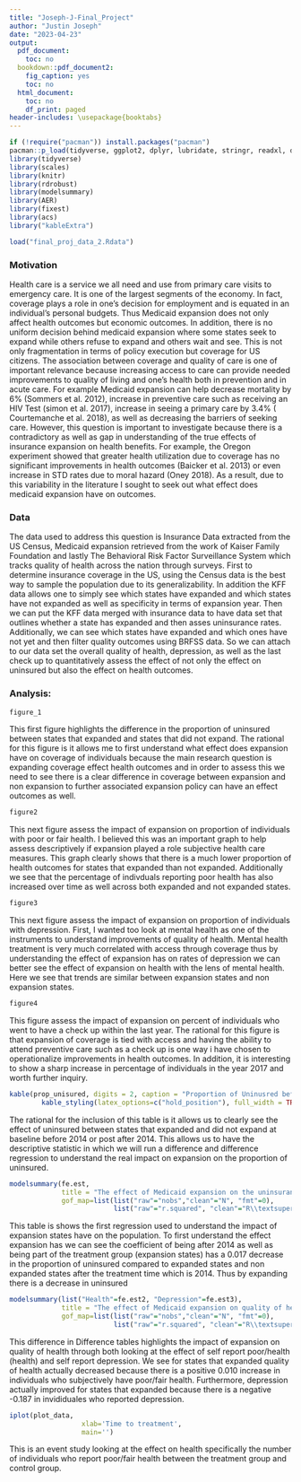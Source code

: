```yaml
---
title: "Joseph-J-Final_Project"
author: "Justin Joseph"
date: "2023-04-23"
output:
  pdf_document:
    toc: no
  bookdown::pdf_document2:
    fig_caption: yes
    toc: no
  html_document:
    toc: no
    df_print: paged
header-includes: \usepackage{booktabs}
---
```

```r
if (!require("pacman")) install.packages("pacman")
pacman::p_load(tidyverse, ggplot2, dplyr, lubridate, stringr, readxl, data.table, gdata)
library(tidyverse)
library(scales)
library(knitr)
library(rdrobust)
library(modelsummary)
library(AER)
library(fixest)
library(acs)
library("kableExtra")
```

```r
load("final_proj_data_2.Rdata")
```

### Motivation 
Health care is a service we all need and use from primary care visits to emergency care. It is one of the largest segments of the economy. In fact, coverage plays a role in one's decision for employment and is equated in an individual's personal budgets. Thus Medicaid expansion does not only affect health outcomes but economic outcomes. In addition, there is no uniform decision behind medicaid expansion where some states seek to expand while others refuse to expand and others wait and see. This is not only fragmentation in terms of policy execution but coverage for US citizens. The association between coverage and quality of care is one of important relevance because increasing access to care can provide needed improvements to quality of living and one’s health both in prevention and in acute care. For example Medicaid expansion can help decrease mortality by 6% (Sommers et al. 2012), increase in preventive care such as receiving an HIV Test (simon et al. 2017), increase in seeing a primary care by 3.4% ( Courtemanche et al. 2018), as well as decreasing the barriers of seeking care. However, this question is important to investigate because there is a contradictory as well as gap in understanding of the true effects of insurance expansion on health benefits. For example, the Oregon experiment showed that greater health utilization due to coverage has no significant improvements in health outcomes (Baicker et al. 2013) or even increase in STD rates due to moral hazard (Oney 2018).  As a result, due to this variability in the literature I sought to seek out what effect does medicaid expansion have on outcomes. 

### Data 
The data used to address this question is Insurance Data extracted from the US Census, Medicaid expansion retrieved from the work of Kaiser Family Foundation and lastly The Behavioral Risk Factor Surveillance System which tracks quality of health across the nation through surveys. First to determine insurance coverage in the US, using the Census data is the best way to sample the population due to its generalizability. In addition the KFF data allows one to simply see which states have expanded and which states have not expanded as well as specificity in terms of expansion year. Then we can put the KFF data merged with insurance data to have data set that outlines whether a state has expanded and then asses uninsurance rates. Additionally, we can see which states have expanded and which ones have not yet and then filter quality outcomes using BRFSS data. So we can attach to our data set the overall quality of health, depression, as well as the last check up to quantitatively assess the effect of not only the effect on uninsured but also the effect on health outcomes. 


\newpage
### Analysis: 

```r
figure_1
```

This first figure highlights the difference in the proportion of uninsured between states that expanded and states that did not expand. The rational for this figure is it allows me to first understand what effect does expansion have on coverage of individuals because the main research question is expanding coverage effect health outcomes and in order to assess this we need to see there is a clear difference in coverage between expansion and non expansion to further associated expansion policy can have an effect outcomes as well. 

\newpage
```r
figure2
```

This next figure assess the impact of expansion on proportion of individuals with poor or fair health. I believed this was an important graph to help assess descriptively if expansion played a role subjective health care measures. This graph clearly shows that there is a much lower proportion of health outcomes for states that expanded than not expanded. Additionally we see that the percentage of indivduals reporting poor health has also increased over time as well across both expanded and not expanded states. 
\newpage

```r
figure3
```

This next figure assess the impact of expansion on proportion of individuals with  depression. First, I wanted too look at mental health as one of the instruments to understand improvements of quality of health. Mental health treatment is very much correlated with access through coverage thus by understanding the effect of expansion has on rates of depression we can better see the effect of expansion on health with the lens of mental health. Here we see that trends are similar between expansion states and non expansion states.

\newpage
```r
figure4
```

This figure  assess the impact of expansion on percent of individuals who went to have a check up within the last year. The rational for this figure is that expansion of coverage is tied with access and having the ability to attend preventive care such as a check up is one way i have chosen to operationalize improvements in health outcomes. In addition, it is interesting to show a sharp increase in percentage of individuals in the year 2017 and worth further inquiry.  
\newpage

```r
kable(prop_unisured, digits = 2, caption = "Proportion of Uninusred before 2014 and after 2014 for states that were expanded and not expanded", col.names = c("Group", "2012 (Pre)", "2015 (Post)"), booktabs = TRUE) %>% 
        kable_styling(latex_options=c("hold_position"), full_width = TRUE, position="center")

```
The rational for the inclusion of this table is it allows us to clearly see the effect of uninsured between states that expanded and did not expand at baseline before 2014 or post after 2014. This allows us to have the descriptive statistic in which we will run a difference and difference regression to understand the real impact on expansion on the proportion of uninsured.
\newpage


```r
modelsummary(fe.est,
             title = "The effect of Medicaid expansion on the uninsurance rate using Fixed Effects Estimator ",
             gof_map=list(list("raw"="nobs","clean"="N", "fmt"=0),
                          list("raw"="r.squared", "clean"="R\\textsuperscript{2}", "fmt"=2))) %>% kable_styling(latex_options=c("hold_position"), full_width = TRUE, position="center")
```
This table is shows the first regression used to understand the impact of expansion states have on the population. To first understand the effect expansion has we can see the coefficient of being after 2014 as well as being part of the treatment group (expansion states) has a 0.017 decrease in the proportion of uninsured compared to expanded states and non expanded states after the treatment time which is 2014. Thus by expanding there is a decrease in uninsured
\newpage



```r
modelsummary(list("Health"=fe.est2, "Depression"=fe.est3),
             title = "The effect of Medicaid expansion on quality of health using Fixed Effects Estimator ",
             gof_map=list(list("raw"="nobs","clean"="N", "fmt"=0),
                          list("raw"="r.squared", "clean"="R\\textsuperscript{2}", "fmt"=2))) %>% kable_styling(latex_options=c("hold_position"), full_width = TRUE, position="center")
```
This difference in Difference tables highlights the impact of expansion on quality of health through both looking at the effect of self report poor/health (health) and self report depression. We see for states that expanded quality of health actually decreased because there is a positive 0.010 increase in individuals who subjectively have poor/fair health. Furthermore, depression actually improved for states that expanded because there is a negative -0.187 in invididuales who reported depression. 
\newpage

```r
iplot(plot_data, 
                  xlab='Time to treatment',
                  main='')

```  
This is an event study looking at the effect on health specifically the number of individuals who report poor/fair health between the treatment group and control group. 